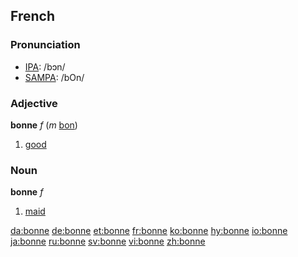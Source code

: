 ==French==

===Pronunciation===
*[[w:IPA|IPA]]: /bɔn/
*[[w:SAMPA|SAMPA]]: /bOn/

===Adjective===

'''bonne''' ''f'' (''m'' [[bon]])

#[[good]]

===Noun===

'''bonne''' ''f''

#[[maid]]

[[da:bonne]]
[[de:bonne]]
[[et:bonne]]
[[fr:bonne]]
[[ko:bonne]]
[[hy:bonne]]
[[io:bonne]]
[[ja:bonne]]
[[ru:bonne]]
[[sv:bonne]]
[[vi:bonne]]
[[zh:bonne]]